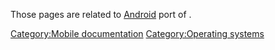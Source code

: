 Those pages are related to [https://www.android.com/ Android] port of {{VLC}}.

[[Category:Mobile documentation]]
[[Category:Operating systems]]